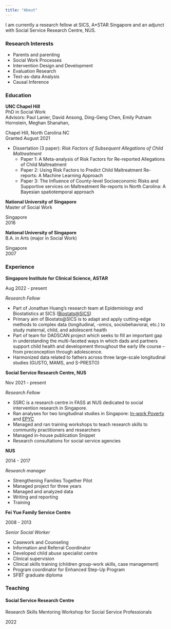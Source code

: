 ```yaml
---
title: "About"
---
```


I am currently a research fellow at SICS, A\*STAR Singapore and an adjunct with Social Service Research Centre, NUS.

### Research Interests

-   Parents and parenting
-   Social Work Processes
-   Intervention Design and Development
-   Evaluation Research
-   Text-as-data Analysis
-   Causal Inference

### Education

::: {.d-flex .justify-content-between}
<div>

**UNC Chapel Hill**\
PhD in Social Work\
Advisors: Paul Lanier, David Ansong, Ding-Geng Chen, Emily Putnam Hornstein, Meghan Shanahan,

</div>

::: text-end
Chapel Hill, North Carolina NC\
Granted August 2021
:::
:::

-   Dissertation (3 paper): *Risk Factors of Subsequent Allegations of Child Maltreatment*
    -   Paper 1: A Meta-analysis of Risk Factors for Re-reported Allegations of Child Maltreatment
    -   Paper 2: Using Risk Factors to Predict Child Maltreatment Re-reports: A Machine Learning Approach
    -   Paper 3: The Influence of County-level Socioeconomic Risks and Supportive services on Maltreatment Re-reports in North Carolina: A Bayesian spatiotemporal approach

::: {.d-flex .justify-content-between}
<div>

**National University of Singapore**\
Master of Social Work


</div>

::: text-end
Singapore\
2016
:::
:::


::: {.d-flex .justify-content-between}
<div>

**National University of Singapore**\
B.A. in Arts (major in Social Work)


</div>

::: text-end
Singapore\
2007
:::
:::


### Experience

::: {.d-flex .justify-content-between}
<div>

**Singapore Institute for Clinical Science, ASTAR**

</div>

::: text-end
Aug 2022 - present
:::
:::

*Research Fellow*

-   Part of Jonathan Huang's research team at Epidemiology and Biostatistics at SICS ([Biostats@SICS](https://huangresearchgroup.mystrikingly.com/))
-   Primary aim of Biostats@SICS is to adapt and apply cutting-edge methods to complex data (longitudinal, -omics, sociobehavioral, etc.) to study maternal, child, and adolescent health
-  Part of team for DADSCAN project which seeks to fill an important gap in understanding the multi-faceted ways in which dads and partners support child health and development throughout the early life course -- from preconception through adolescence.
-  Harmonized data related to fathers across three large-scale longitudinal studies (GUSTO, MAMS, and S-PRESTO)


::: {.d-flex .justify-content-between}
<div>

**Social Service Research Centre, NUS**

</div>

::: text-end
Nov 2021 - present
:::
:::

*Research Fellow*

- SSRC is a research centre in FASS at NUS dedicated to social intervention research in Singapore.
- Ran analyses for two longitudinal studies in Singapore: [In-work Poverty](https://fass.nus.edu.sg/ssr/research-projects/in-work-poverty-challenges-getting-by-among-the-young/) and [EPYC](https://fass.nus.edu.sg/ssr/research-projects/enhancing-positive-outcomes-in-youth-community/)
- Managed and ran training workshops to teach research skills to community practitioners and researchers
- Managed in-house publication Snippet
- Research consultations for social service agencies 


::: {.d-flex .justify-content-between}
<div>

**NUS**

</div>

::: text-end
2014 - 2017
:::
:::

*Research manager*

- Strengthening Families Together Pilot
- Managed project for three years
- Managed and analyzed data
- Writing and reporting 
- Training



::: {.d-flex .justify-content-between}
<div>

**Fei Yue Family Service Centre**

</div>

::: text-end
2008 - 2013
:::
:::

*Senior Social Worker*

- Casework and Counseling
- Information and Referral Coordinator
- Developed child abuse specialist centre
- Clinical supervision
- Clinical skills training (children group-work skills, case management)
- Program coordinator for Enhanced Step-Up Program
- SFBT graduate diploma



### Teaching

#### Social Service Research Centre

::: {.d-flex .justify-content-between}
<div>

Research Skills Mentoring Workshop for Social Service Professionals

</div>

::: text-end
2022
:::
:::


